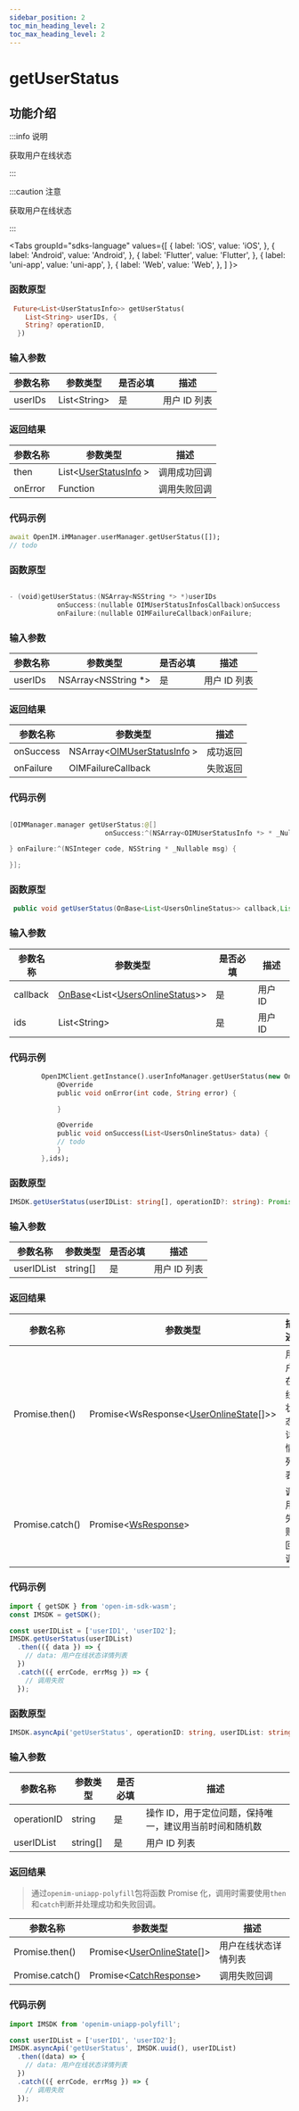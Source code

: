 ```yaml
---
sidebar_position: 2
toc_min_heading_level: 2
toc_max_heading_level: 2
---
```


# getUserStatus

## 功能介绍

:::info 说明

获取用户在线状态

:::

:::caution 注意

获取用户在线状态

:::

<Tabs
groupId="sdks-language"
values={[
{ label: 'iOS', value: 'iOS', },
{ label: 'Android', value: 'Android', },
{ label: 'Flutter', value: 'Flutter', },
{ label: 'uni-app', value: 'uni-app', },
{ label: 'Web', value: 'Web', },
]
}>

<TabItem value="Flutter">

### 函数原型

```dart showLineNumbers
 Future<List<UserStatusInfo>> getUserStatus(
    List<String> userIDs, {
    String? operationID,
  })
```

### 输入参数

| 参数名称 | 参数类型      | 是否必填 | 描述    |
| -------- | ------------- | -------- | ------- |
| userIDs  | List<String\> | 是       | 用户 ID 列表 |

### 返回结果

| 参数名称 | 参数类型              | 描述         |
| -------- | --------------------- | ------------ |
| then     | List<[UserStatusInfo](docs/sdks/class/user/userStatusInfo.mdx) > | 调用成功回调 |
| onError  | Function              | 调用失败回调 |

### 代码示例

```dart showLineNumbers
await OpenIM.iMManager.userManager.getUserStatus([]);
// todo
```

</TabItem>

<TabItem value="iOS">

### 函数原型

```swift showLineNumbers

- (void)getUserStatus:(NSArray<NSString *> *)userIDs
            onSuccess:(nullable OIMUserStatusInfosCallback)onSuccess
            onFailure:(nullable OIMFailureCallback)onFailure;

```

### 输入参数

| 参数名称 | 参数类型              | 是否必填 | 描述    |
| -------- | --------------------- | -------- | ------- |
| userIDs  | NSArray<NSString \*\> | 是       | 用户 ID 列表 |

### 返回结果

| 参数名称  | 参数类型                                             | 描述     |
| --------- | ---------------------------------------------------- | -------- |
| onSuccess | NSArray<[OIMUserStatusInfo](docs/sdks/class/user/userStatusInfo.mdx) >                           | 成功返回 |
| onFailure | OIMFailureCallback | 失败返回 |

### 代码示例

```swift showLineNumbers

[OIMManager.manager getUserStatus:@[]
                        onSuccess:^(NSArray<OIMUserStatusInfo *> * _Nullable statusInfos) {

} onFailure:^(NSInteger code, NSString * _Nullable msg) {

}];

```

</TabItem>

<TabItem value="Android">

### 函数原型

```java showLineNumbers
 public void getUserStatus(OnBase<List<UsersOnlineStatus>> callback,List<String> ids)
```

### 输入参数

| 参数名称 | 参数类型                                                                                                    | 是否必填 | 描述    |
| -------- | ----------------------------------------------------------------------------------------------------------- | -------- | ------- |
| callback | [OnBase](docs/sdks/callback/onBase.mdx)<List<[UsersOnlineStatus](docs/sdks/class/user/userStatusInfo.mdx)>> | 是       | 用户 ID |
| ids      | List<String\>                                                                                               | 是       | 用户 ID |

### 代码示例

```dart showLineNumbers
        OpenIMClient.getInstance().userInfoManager.getUserStatus(new OnBase<List<UsersOnlineStatus>>() {
            @Override
            public void onError(int code, String error) {

            }

            @Override
            public void onSuccess(List<UsersOnlineStatus> data) {
            // todo
            }
        },ids);

```

</TabItem>

<TabItem value="Web">

### 函数原型

```ts showLineNumbers
IMSDK.getUserStatus(userIDList: string[], operationID?: string): Promise<WsResponse<UserOnlineState[]>>
```

### 输入参数

| 参数名称   | 参数类型 | 是否必填 | 描述         |
| ---------- | -------- | -------- | ------------ |
| userIDList | string[] | 是       | 用户 ID 列表 |

### 返回结果

| 参数名称        | 参数类型                                                                           | 描述                 |
| --------------- | ---------------------------------------------------------------------------------- | -------------------- |
| Promise.then()  | Promise<WsResponse<[UserOnlineState](docs/sdks/class/user/userStatusInfo.mdx)[]>\> | 用户在线状态详情列表 |
| Promise.catch() | Promise<[WsResponse](docs/sdks/class/response.mdx)\>                               | 调用失败回调         |

### 代码示例

```js showLineNumbers
import { getSDK } from 'open-im-sdk-wasm';
const IMSDK = getSDK();

const userIDList = ['userID1', 'userID2'];
IMSDK.getUserStatus(userIDList)
  .then(({ data }) => {
    // data: 用户在线状态详情列表
  })
  .catch(({ errCode, errMsg }) => {
    // 调用失败
  });
```

</TabItem>

<TabItem value="uni-app">

### 函数原型

```ts showLineNumbers
IMSDK.asyncApi('getUserStatus', operationID: string, userIDList: string[]): Promise<UserOnlineState[]>
```

### 输入参数

| 参数名称    | 参数类型 | 是否必填 | 描述                                                    |
| ----------- | -------- | -------- | ------------------------------------------------------- |
| operationID | string   | 是       | 操作 ID，用于定位问题，保持唯一，建议用当前时间和随机数 |
| userIDList  | string[] | 是       | 用户 ID 列表                                            |

### 返回结果

> 通过`openim-uniapp-polyfill`包将函数 Promise 化，调用时需要使用`then`和`catch`判断并处理成功和失败回调。

| 参数名称        | 参数类型                                                               | 描述                 |
| --------------- | ---------------------------------------------------------------------- | -------------------- |
| Promise.then()  | Promise<[UserOnlineState](docs/sdks/class/user/userStatusInfo.mdx)[]\> | 用户在线状态详情列表 |
| Promise.catch() | Promise<[CatchResponse](docs/sdks/class/response.mdx)\>                | 调用失败回调         |

### 代码示例

```js showLineNumbers
import IMSDK from 'openim-uniapp-polyfill';

const userIDList = ['userID1', 'userID2'];
IMSDK.asyncApi('getUserStatus', IMSDK.uuid(), userIDList)
  .then((data) => {
    // data: 用户在线状态详情列表
  })
  .catch(({ errCode, errMsg }) => {
    // 调用失败
  });
```

</TabItem>

</Tabs>
